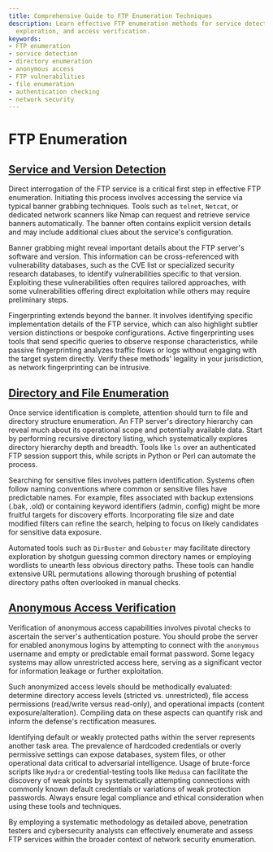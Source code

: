 ```yaml
---
title: Comprehensive Guide to FTP Enumeration Techniques
description: Learn effective FTP enumeration methods for service detection, directory
  exploration, and access verification.
keywords:
- FTP enumeration
- service detection
- directory enumeration
- anonymous access
- FTP vulnerabilities
- file enumeration
- authentication checking
- network security
---
```


# FTP Enumeration

## [Service and Version Detection](offensive/network/enumeration/ftp_enumeration/Service%20and%20Version%20Detection)

Direct interrogation of the FTP service is a critical first step in effective FTP enumeration. Initiating this process involves accessing the service via typical banner grabbing techniques. Tools such as `telnet`, `Netcat`, or dedicated network scanners like Nmap can request and retrieve service banners automatically. The banner often contains explicit version details and may include additional clues about the service's configuration.

Banner grabbing might reveal important details about the FTP server's software and version. This information can be cross-referenced with vulnerability databases, such as the CVE list or specialized security research databases, to identify vulnerabilities specific to that version. Exploiting these vulnerabilities often requires tailored approaches, with some vulnerabilities offering direct exploitation while others may require preliminary steps.

Fingerprinting extends beyond the banner. It involves identifying specific implementation details of the FTP service, which can also highlight subtler version distinctions or bespoke configurations. Active fingerprinting uses tools that send specific queries to observe response characteristics, while passive fingerprinting analyzes traffic flows or logs without engaging with the target system directly. Verify these methods' legality in your jurisdiction, as network fingerprinting can be intrusive.

## [Directory and File Enumeration](offensive/network/enumeration/ftp_enumeration/Directory%20and%20File%20Enumeration)

Once service identification is complete, attention should turn to file and directory structure enumeration. An FTP server's directory hierarchy can reveal much about its operational scope and potentially available data. Start by performing recursive directory listing, which systematically explores directory hierarchy depth and breadth. Tools like `ls` over an authenticated FTP session support this, while scripts in Python or Perl can automate the process.

Searching for sensitive files involves pattern identification. Systems often follow naming conventions where common or sensitive files have predictable names. For example, files associated with backup extensions (.bak, .old) or containing keyword identifiers (admin, config) might be more fruitful targets for discovery efforts. Incorporating file size and date modified filters can refine the search, helping to focus on likely candidates for sensitive data exposure.

Automated tools such as `DirBuster` and `Gobuster` may facilitate directory exploration by shotgun guessing common directory names or employing wordlists to unearth less obvious directory paths. These tools can handle extensive URL permutations allowing thorough brushing of potential directory paths often overlooked in manual checks.

## [Anonymous Access Verification](offensive/network/enumeration/ftp_enumeration/Anonymous%20Access%20Verification)

Verification of anonymous access capabilities involves pivotal checks to ascertain the server's authentication posture. You should probe the server for enabled anonymous logins by attempting to connect with the `anonymous` username and empty or predictable email format password. Some legacy systems may allow unrestricted access here, serving as a significant vector for information leakage or further exploitation.

Such anonymized access levels should be methodically evaluated: determine directory access levels (stricted vs. unrestricted), file access permissions (read/write versus read-only), and operational impacts (content exposure/alteration). Compiling data on these aspects can quantify risk and inform the defense's rectification measures.

Identifying default or weakly protected paths within the server represents another task area. The prevalence of hardcoded credentials or overly permissive settings can expose databases, system files, or other operational data critical to adversarial intelligence. Usage of brute-force scripts like `Hydra` or credential-testing tools like `Medusa` can facilitate the discovery of weak points by systematically attempting connections with commonly known default credentials or variations of weak protection passwords. Always ensure legal compliance and ethical consideration when using these tools and techniques.

By employing a systematic methodology as detailed above, penetration testers and cybersecurity analysts can effectively enumerate and assess FTP services within the broader context of network security enumeration.